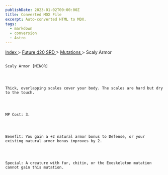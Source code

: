 ```yaml
---
publishDate: 2023-01-02T00:00:00Z
title: Converted MDX File
excerpt: Auto-converted HTML to MDX.
tags:
  - markdown
  - conversion
  - Astro
---
```







[
      Index
     ](-index)
     >
     [
      Future d20 SRD
     ](future-d20-srd-index)
     >
     [
      Mutations
     ](future-d20-srd-mutations-index)
     > Scaly Armor
    




## 
    Scaly Armor [MINOR]
   



    Thick, overlapping scales cover your body. The scales are hard but dry to the touch.
   



    MP Cost: 3.
   



    Benefit: You gain a +2 natural armor bonus to Defense, or your existing natural armor bonus improves by 2.
   



    Special: A creature with fur, chitin, or the Exoskeleton mutation cannot gain this mutation.
   





